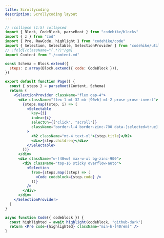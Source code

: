 ```yaml
---
title: Scrollycoding
description: Scrollycoding layout
---
```



<LayoutDemo name="scrollycoding">

```jsx page.jsx
// !collapse (1:5) collapsed
import { Block, CodeBlock, parseRoot } from "codehike/blocks"
import { z } from "zod"
import { Pre, RawCode, highlight } from "codehike/code"
import { Selection, Selectable, SelectionProvider } from "codehike/utils"
// !fold[/className="(.*?)"/gm]
import Content from "./content.md"

const Schema = Block.extend({
  steps: z.array(Block.extend({ code: CodeBlock })),
})

export default function Page() {
  const { steps } = parseRoot(Content, Schema)
  return (
    <SelectionProvider className="flex gap-4">
      <div className="flex-1 mt-32 mb-[90vh] ml-2 prose prose-invert">
        {steps.map((step, i) => (
          <Selectable
            key={i}
            index={i}
            selectOn={["click", "scroll"]}
            className="border-l-4 border-zinc-700 data-[selected=true]:border-blue-400 px-5 py-2 mb-24 rounded bg-zinc-900"
          >
            <h2 className="mt-4 text-xl">{step.title}</h2>
            <div>{step.children}</div>
          </Selectable>
        ))}
      </div>
      <div className="w-[40vw] max-w-xl bg-zinc-900">
        <div className="top-16 sticky overflow-auto">
          <Selection
            from={steps.map((step) => (
              <Code codeblock={step.code} />
            ))}
          />
        </div>
      </div>
    </SelectionProvider>
  )
}

async function Code({ codeblock }) {
  const highlighted = await highlight(codeblock, "github-dark")
  return <Pre code={highlighted} className="min-h-[40rem]" />
}
```

</LayoutDemo>
